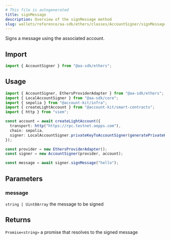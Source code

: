 ```yaml
---
# This file is autogenerated
title: signMessage
description: Overview of the signMessage method
slug: wallets/reference/aa-sdk/ethers/classes/AccountSigner/signMessage
---
```


Signs a message using the associated account.

## Import

```ts
import { AccountSigner } from "@aa-sdk/ethers";
```

## Usage

```ts
import { AccountSigner, EthersProviderAdapter } from "@aa-sdk/ethers";
import { LocalAccountSigner } from "@aa-sdk/core";
import { sepolia } from "@account-kit/infra";
import { createLightAccount } from "@account-kit/smart-contracts";
import { http } from "viem";

const account = await createLightAccount({
  transport: http("https://rpc.testnet.aepps.com"),
  chain: sepolia,
  signer: LocalAccountSigner.privateKeyToAccountSigner(generatePrivateKey()),
});

const provider = new EthersProviderAdapter();
const signer = new AccountSigner(provider, account);

const message = await signer.signMessage("hello");
```

## Parameters

### message

`string | Uint8Array`
the message to be signed

## Returns

`Promise<string>`
a promise that resolves to the signed message
